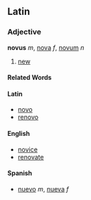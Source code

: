 ==Latin==
===Adjective===
'''novus''' ''m'', [[nova]] ''f'', [[novum]] ''n''

#[[new]]
====Related Words====
====Latin====
*[[novo]]
*[[renovo]]
====English====
*[[novice]]
*[[renovate]]
====Spanish====
*[[nuevo]] ''m'', [[nueva]] ''f''